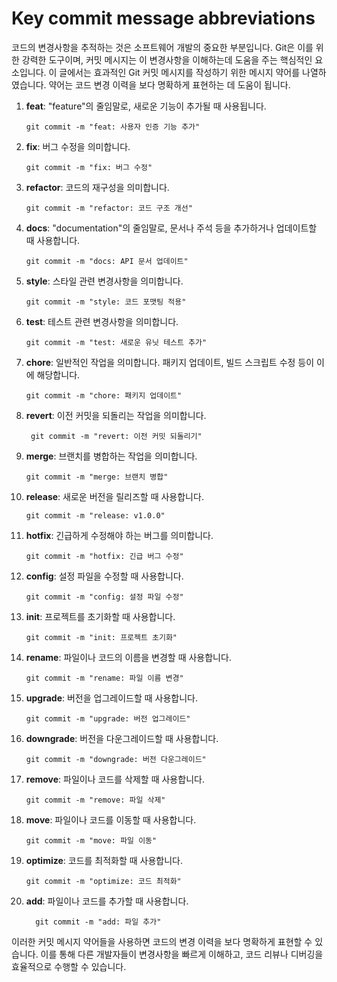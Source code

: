 # Key commit message abbreviations

코드의 변경사항을 추적하는 것은 소프트웨어 개발의 중요한 부분입니다. Git은 이를 위한 강력한 도구이며, 커밋 메시지는 이 변경사항을 이해하는데 도움을 주는 핵심적인 요소입니다. 이 글에서는 효과적인 Git 커밋 메시지를 작성하기 위한 메시지 약어를 나열하였습니다. 약어는 코드 변경 이력을 보다 명확하게 표현하는 데 도움이 됩니다.

1. **feat**: "feature"의 줄임말로, 새로운 기능이 추가될 때 사용됩니다.
   ```git
   git commit -m "feat: 사용자 인증 기능 추가"
   ```
2. **fix**: 버그 수정을 의미합니다.
   ```git
   git commit -m "fix: 버그 수정"
   ```
3. **refactor**: 코드의 재구성을 의미합니다.
   ```git
   git commit -m "refactor: 코드 구조 개선"
   ```
4. **docs**: "documentation"의 줄임말로, 문서나 주석 등을 추가하거나 업데이트할 때 사용합니다.
   ```git
   git commit -m "docs: API 문서 업데이트"
   ```
5. **style**: 스타일 관련 변경사항을 의미합니다.
   ```git
   git commit -m "style: 코드 포맷팅 적용"
   ```
6. **test**: 테스트 관련 변경사항을 의미합니다.
   ```git
   git commit -m "test: 새로운 유닛 테스트 추가"
   ```
7. **chore**: 일반적인 작업을 의미합니다. 패키지 업데이트, 빌드 스크립트 수정 등이 이에 해당합니다.
   ```git
   git commit -m "chore: 패키지 업데이트"
   ```
8. **revert**: 이전 커밋을 되돌리는 작업을 의미합니다.
   ```git
    git commit -m "revert: 이전 커밋 되돌리기"
   ```
9. **merge**: 브랜치를 병합하는 작업을 의미합니다.
   ```git
   git commit -m "merge: 브랜치 병합"
   ```
10. **release**: 새로운 버전을 릴리즈할 때 사용합니다.
    ```git
    git commit -m "release: v1.0.0"
    ```
11. **hotfix**: 긴급하게 수정해야 하는 버그를 의미합니다.
    ```git
    git commit -m "hotfix: 긴급 버그 수정"
    ```
12. **config**: 설정 파일을 수정할 때 사용합니다.
    ```git
    git commit -m "config: 설정 파일 수정"
    ```
13. **init**: 프로젝트를 초기화할 때 사용합니다.
    ```git
    git commit -m "init: 프로젝트 초기화"
    ```
14. **rename**: 파일이나 코드의 이름을 변경할 때 사용합니다.
    ```git
    git commit -m "rename: 파일 이름 변경"
    ```
15. **upgrade**: 버전을 업그레이드할 때 사용합니다.
    ```git
    git commit -m "upgrade: 버전 업그레이드"
    ```
16. **downgrade**: 버전을 다운그레이드할 때 사용합니다.
    ```git
    git commit -m "downgrade: 버전 다운그레이드"
    ```
17. **remove**: 파일이나 코드를 삭제할 때 사용합니다.
    ```git
    git commit -m "remove: 파일 삭제"
    ```
18. **move**: 파일이나 코드를 이동할 때 사용합니다.
    ```git
    git commit -m "move: 파일 이동"
    ```
19. **optimize**: 코드를 최적화할 때 사용합니다.
    ```git
    git commit -m "optimize: 코드 최적화"
    ```
20. **add**: 파일이나 코드를 추가할 때 사용합니다.
    ```git
      git commit -m "add: 파일 추가"
    ```

이러한 커밋 메시지 약어들을 사용하면 코드의 변경 이력을 보다 명확하게 표현할 수 있습니다. 이를 통해 다른 개발자들이 변경사항을 빠르게 이해하고, 코드 리뷰나 디버깅을 효율적으로 수행할 수 있습니다.
